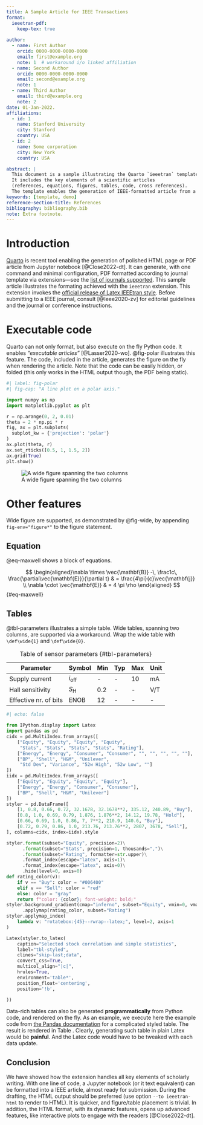 ```yaml
---
title: A Sample Article for IEEE Transactions
format:
  ieeetran-pdf:
    keep-tex: true
    
author:
  - name: First Author
    orcid: 0000-0000-0000-0000
    email: first@example.org
    note: 1  # workaround i/o linked affiliation
  - name: Second Author
    orcid: 0000-0000-0000-0000
    email: second@example.org
    note: 1
  - name: Third Author
    email: third@example.org
    note: 2
date: 01-Jan-2022.
affiliations:
  - id: 1
    name: Stanford University
    city: Stanford
    country: USA
  - id: 2
    name: Some corporation
    city: New York
    country: USA

abstract: |
  This document is a sample illustrating the Quarto `ieeetran` template.
  It includes the key elements of a scientific articles 
  (references, equations, figures, tables, code, cross references).
  The template enables the generation of IEEE-formatted article from a Jupypter notebook.
keywords: [template, demo]
reference-section-title: References
bibliography: bibliography.bib
note: Extra footnote.
---
```


# Introduction {#sec-intro}

[Quarto](https://quarto.org/) is recent tool enabling the generation of polished HTML page or PDF article from Jupyter notebook [@Close2022-dt].
It can generate, with one command and minimal configuration, 
PDF formatted according to journal template via extensions---see the [list of journals supported](https://github.com/quarto-journals/).
This sample article illustrates the formating achieved with the `ieeetran` extension.
This extension invokes the [official release of Latex IEEEtran style](https://www.ctan.org/tex-archive/macros/latex/contrib/IEEEtran/).
Before submitting to a IEEE journal, consult [@Ieee2020-zv] for editorial guidelines and the journal or conference instructions.

\muted{\lipsum[1-2]}

# Executable code

Quarto can not only format, but also execute on the fly Python code.
It enables *"executable articles"* [@Lasser2020-wo].
@fig-polar illustrates this feature.
The code, included in the article, generates the figure on the fly when rendering the article.
Note that the code can be easily hidden, or folded (this only works in the HTML output though, the PDF being static).

```python
#| label: fig-polar
#| fig-cap: "A line plot on a polar axis."

import numpy as np
import matplotlib.pyplot as plt

r = np.arange(0, 2, 0.01)
theta = 2 * np.pi * r
fig, ax = plt.subplots(
  subplot_kw = {'projection': 'polar'} 
)
ax.plot(theta, r)
ax.set_rticks([0.5, 1, 1.5, 2])
ax.grid(True)
plt.show()
```

![A wide figure spanning the two columns](fig-wide.png){#fig-wide fig-env="figure*"}

# Other features {#sec-feature}

Wide figure are supported, as demonstrated by @fig-wide, by appending `fig-env="figure*"` to the figure statement.

\muted{\lipsum[1]}

## Equation

@eq-maxwell shows a block of equations.

$$
 \begin{aligned}\nabla \times \vec{\mathbf{B}} -\, \frac1c\, \frac{\partial\vec{\mathbf{E}}}{\partial t} & = \frac{4\pi}{c}\vec{\mathbf{j}} \\   \nabla \cdot \vec{\mathbf{E}} & = 4 \pi \rho 
 \end{aligned} 
$$ {#eq-maxwell}


## Tables

@tbl-parameters illustrates a simple table.
Wide tables, spanning two columns, are supported via a workaround.
Wrap the wide table with `\def\wide{1}` and `\def\wide{0}`.


|        Parameter         |     Symbol     | Min | Typ | Max | Unit |
| ------------------------ | -------------- | --- | --- | --- | ---- |
| Supply current           | $i_\text{off}$ | -   | -   | 10  | mA   |
| Hall sensitivity         | $S_\text{H}$   | 0.2 | -   | -   | V/T  |
| Effective nr. of bits| $\text{ENOB}$  | 12  | -   | -   | -    |


: Table of sensor parameters {#tbl-parameters}


```python
#| echo: false

from IPython.display import Latex
import pandas as pd
cidx = pd.MultiIndex.from_arrays([
    ["Equity", "Equity", "Equity", "Equity",
     "Stats", "Stats", "Stats", "Stats", "Rating"],
    ["Energy", "Energy", "Consumer", "Consumer", "", "", "", "", ""],
    ["BP", "Shell", "H&M", "Unilever",
     "Std Dev", "Variance", "52w High", "52w Low", ""]
])
iidx = pd.MultiIndex.from_arrays([
    ["Equity", "Equity", "Equity", "Equity"],
    ["Energy", "Energy", "Consumer", "Consumer"],
    ["BP", "Shell", "H&M", "Unilever"]
])
styler = pd.DataFrame([
    [1, 0.8, 0.66, 0.72, 32.1678, 32.1678**2, 335.12, 240.89, "Buy"],
    [0.8, 1.0, 0.69, 0.79, 1.876, 1.876**2, 14.12, 19.78, "Hold"],
    [0.66, 0.69, 1.0, 0.86, 7, 7**2, 210.9, 140.6, "Buy"],
    [0.72, 0.79, 0.86, 1.0, 213.76, 213.76**2, 2807, 3678, "Sell"],
], columns=cidx, index=iidx).style

styler.format(subset="Equity", precision=2)\
      .format(subset="Stats", precision=1, thousands=",")\
      .format(subset="Rating", formatter=str.upper)\
      .format_index(escape="latex", axis=1)\
      .format_index(escape="latex", axis=0)\
      .hide(level=0, axis=0)  
def rating_color(v):
    if v == "Buy": color = "#006400"
    elif v == "Sell": color = "red"
    else: color = "gray"
    return f"color: {color}; font-weight: bold;"
styler.background_gradient(cmap="inferno", subset="Equity", vmin=0, vmax=1)\
      .applymap(rating_color, subset="Rating")  
styler.applymap_index(
    lambda v: "rotatebox:{45}--rwrap--latex;", level=2, axis=1
) 

Latex(styler.to_latex(
    caption="Selected stock correlation and simple statistics",
    label="tbl-styled",
    clines="skip-last;data",
    convert_css=True,
    multicol_align="|c|",
    hrules=True,
    environment='table*',
    position_float='centering',
    position='!b',

)) 
```

Data-rich tables can also be generated **programmatically** from Python code, and rendered on the fly.
As an example, we execute here the example code from [the Pandas documentation](https://pandas.pydata.org/docs/reference/api/pandas.io.formats.style.Styler.to_latex.html#pandas.io.formats.style.Styler.to_latex) for a complicated styled table.
The result is rendered in Table \ref{tbl-styled}.
Clearly, generating such table in plain Latex would be **painful**.
And the Latex code would have to be tweaked with each data update.
<!-- Cannot use @tbl-styled here as this label is defined in latex -->

## Conclusion

We have showed how the extension handles all key elements of scholarly writing.
With one line of code, a Jupyter notebook (or it text equivalent) can be formatted into a IEEE article, almost ready for submission.
During the drafting, the HTML output should be preferred (use option `--to ieeetran-html` to render to HTML).
It is quicker, and figure/table placement is trivial.
In addition, the HTML format, with its dynamic features, opens up advanced features, like interactive plots to engage with the readers [@Close2022-dt].